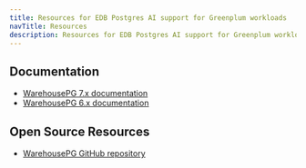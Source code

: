 ```yaml
---
title: Resources for EDB Postgres AI support for Greenplum workloads
navTitle: Resources
description: Resources for EDB Postgres AI support for Greenplum workloads with WarehousePG.
---
```


## Documentation

* [WarehousePG 7.x documentation](https://warehouse-pg.io/docs/7x/)
* [WarehousePG 6.x documentation](https://warehouse-pg.io/docs/6x/)

## Open Source Resources

* [WarehousePG GitHub repository](https://github.com/warehouse-pg/warehouse-pg)

